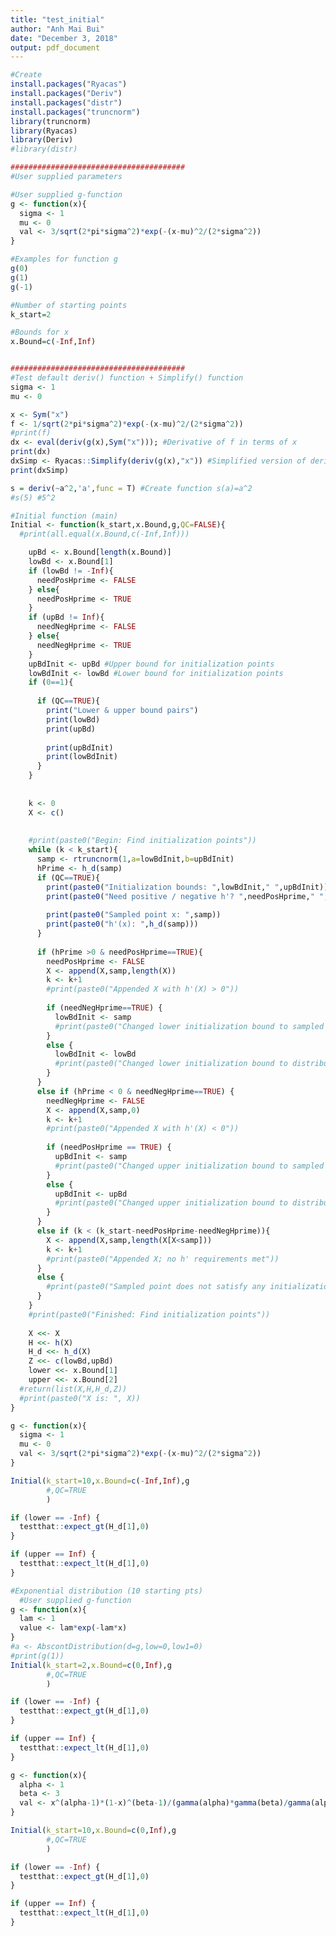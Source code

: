 ```yaml
---
title: "test_initial"
author: "Anh Mai Bui"
date: "December 3, 2018"
output: pdf_document
---
```


```r
#Create 
install.packages("Ryacas")
install.packages("Deriv")
install.packages("distr")
install.packages("truncnorm")
library(truncnorm)
library(Ryacas)
library(Deriv)
#library(distr)

#######################################
#User supplied parameters

#User supplied g-function
g <- function(x){
  sigma <- 1
  mu <- 0
  val <- 3/sqrt(2*pi*sigma^2)*exp(-(x-mu)^2/(2*sigma^2))
}

#Examples for function g
g(0)
g(1)
g(-1)

#Number of starting points
k_start=2 

#Bounds for x
x.Bound=c(-Inf,Inf) 


#######################################
#Test default deriv() function + Simplify() function
sigma <- 1
mu <- 0

x <- Sym("x")
f <- 1/sqrt(2*pi*sigma^2)*exp(-(x-mu)^2/(2*sigma^2))
#print(f)
dx <- eval(deriv(g(x),Sym("x"))); #Derivative of f in terms of x
print(dx)
dxSimp <- Ryacas::Simplify(deriv(g(x),"x")) #Simplified version of derivative (collapse terms)...
print(dxSimp)

s = deriv(~a^2,'a',func = T) #Create function s(a)=a^2
#s(5) #5^2
```

```r
#Initial function (main)
Initial <- function(k_start,x.Bound,g,QC=FALSE){
  #print(all.equal(x.Bound,c(-Inf,Inf)))

    upBd <- x.Bound[length(x.Bound)]
    lowBd <- x.Bound[1]
    if (lowBd != -Inf){
      needPosHprime <- FALSE
    } else{
      needPosHprime <- TRUE
    }
    if (upBd != Inf){
      needNegHprime <- FALSE
    } else{
      needNegHprime <- TRUE
    }
    upBdInit <- upBd #Upper bound for initialization points
    lowBdInit <- lowBd #Lower bound for initialization points
    if (0==1){
      
      if (QC==TRUE){
        print("Lower & upper bound pairs")
        print(lowBd)
        print(upBd)
        
        print(upBdInit)
        print(lowBdInit)
      }
    }
    
    
    k <- 0
    X <- c()
    
    
    #print(paste0("Begin: Find initialization points"))
    while (k < k_start){
      samp <- rtruncnorm(1,a=lowBdInit,b=upBdInit)
      hPrime <- h_d(samp)
      if (QC==TRUE){
        print(paste0("Initialization bounds: ",lowBdInit," ",upBdInit))
        print(paste0("Need positive / negative h'? ",needPosHprime," ",needNegHprime))
          
        print(paste0("Sampled point x: ",samp))
        print(paste0("h'(x): ",h_d(samp)))
      }
      
      if (hPrime >0 & needPosHprime==TRUE){
        needPosHprime <- FALSE
        X <- append(X,samp,length(X))
        k <- k+1
        #print(paste0("Appended X with h'(X) > 0"))
        
        if (needNegHprime==TRUE) {
          lowBdInit <- samp
          #print(paste0("Changed lower initialization bound to sampled point"))
        }
        else {
          lowBdInit <- lowBd
          #print(paste0("Changed lower initialization bound to distribution lower bound"))
        }
      }
      else if (hPrime < 0 & needNegHprime==TRUE) {
        needNegHprime <- FALSE
        X <- append(X,samp,0)
        k <- k+1
        #print(paste0("Appended X with h'(X) < 0"))
        
        if (needPosHprime == TRUE) {
          upBdInit <- samp
          #print(paste0("Changed upper initialization bound to sampled point"))
        }
        else {
          upBdInit <- upBd
          #print(paste0("Changed upper initialization bound to distribution upper bound"))
        }
      }
      else if (k < (k_start-needPosHprime-needNegHprime)){
        X <- append(X,samp,length(X[X<samp]))
        k <- k+1
        #print(paste0("Appended X; no h' requirements met"))
      }
      else {
        #print(paste0("Sampled point does not satisfy any initialization requirements. Sample again."))
      }
    }
    #print(paste0("Finished: Find initialization points"))
    
    X <<- X
    H <<- h(X)
    H_d <<- h_d(X)
    Z <<- c(lowBd,upBd)
    lower <<- x.Bound[1]
    upper <<- x.Bound[2]
  #return(list(X,H,H_d,Z))
  #print(paste0("X is: ", X))
}
```


```r
g <- function(x){
  sigma <- 1
  mu <- 0
  val <- 3/sqrt(2*pi*sigma^2)*exp(-(x-mu)^2/(2*sigma^2))
}

Initial(k_start=10,x.Bound=c(-Inf,Inf),g
        #,QC=TRUE
        )

if (lower == -Inf) {
  testthat::expect_gt(H_d[1],0)
}

if (upper == Inf) {
  testthat::expect_lt(H_d[1],0)
}

```

```r
#Exponential distribution (10 starting pts)
  #User supplied g-function
g <- function(x){
  lam <- 1
  value <- lam*exp(-lam*x)
}
#a <- AbscontDistribution(d=g,low=0,low1=0)
#print(g(1))
Initial(k_start=2,x.Bound=c(0,Inf),g
        #,QC=TRUE
        )

if (lower == -Inf) {
  testthat::expect_gt(H_d[1],0)
}

if (upper == Inf) {
  testthat::expect_lt(H_d[1],0)
}

```

```r
g <- function(x){
  alpha <- 1
  beta <- 3
  val <- x^(alpha-1)*(1-x)^(beta-1)/(gamma(alpha)*gamma(beta)/gamma(alpha+beta))
}

Initial(k_start=10,x.Bound=c(0,Inf),g
        #,QC=TRUE
        )

if (lower == -Inf) {
  testthat::expect_gt(H_d[1],0)
}

if (upper == Inf) {
  testthat::expect_lt(H_d[1],0)
}
```

